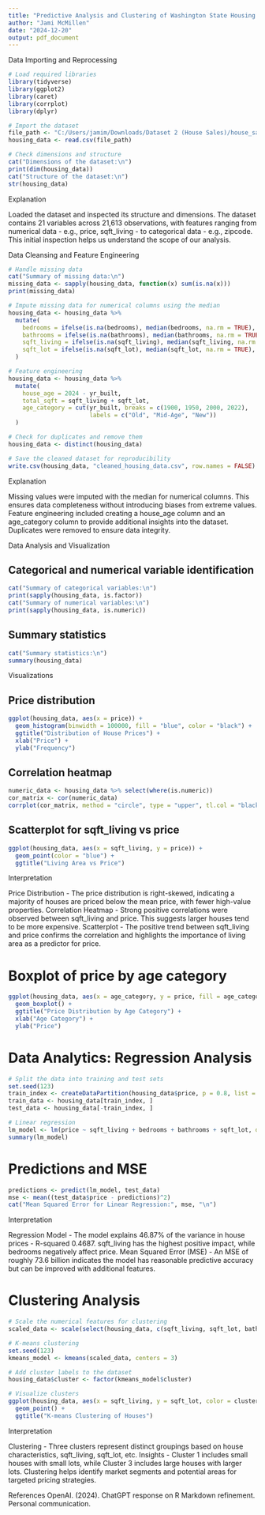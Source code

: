 ---
title: "Predictive Analysis and Clustering of Washington State Housing Market Data in R"
author: "Jami McMillen"
date: "2024-12-20"
output: pdf_document
---

Data Importing and Reprocessing

```{r setup-import, include=TRUE, message=FALSE, warning=FALSE}
# Load required libraries
library(tidyverse)
library(ggplot2)
library(caret)
library(corrplot)
library(dplyr)

# Import the dataset
file_path <- "C:/Users/jamim/Downloads/Dataset 2 (House Sales)/house_sales.csv"
housing_data <- read.csv(file_path)

# Check dimensions and structure
cat("Dimensions of the dataset:\n")
print(dim(housing_data))
cat("Structure of the dataset:\n")
str(housing_data)
```

Explanation

Loaded the dataset and inspected its structure and dimensions. The dataset contains 21 variables across 21,613 observations, with features ranging from numerical data - e.g., price, sqft_living - to categorical data - e.g., zipcode. This initial inspection helps us understand the scope of our analysis.




Data Cleansing and Feature Engineering

```{r}
# Handle missing data
cat("Summary of missing data:\n")
missing_data <- sapply(housing_data, function(x) sum(is.na(x)))
print(missing_data)

# Impute missing data for numerical columns using the median
housing_data <- housing_data %>%
  mutate(
    bedrooms = ifelse(is.na(bedrooms), median(bedrooms, na.rm = TRUE), bedrooms),
    bathrooms = ifelse(is.na(bathrooms), median(bathrooms, na.rm = TRUE), bathrooms),
    sqft_living = ifelse(is.na(sqft_living), median(sqft_living, na.rm = TRUE), sqft_living),
    sqft_lot = ifelse(is.na(sqft_lot), median(sqft_lot, na.rm = TRUE), sqft_lot)
  )

# Feature engineering
housing_data <- housing_data %>%
  mutate(
    house_age = 2024 - yr_built,
    total_sqft = sqft_living + sqft_lot,
    age_category = cut(yr_built, breaks = c(1900, 1950, 2000, 2022),
                       labels = c("Old", "Mid-Age", "New"))
  )

# Check for duplicates and remove them
housing_data <- distinct(housing_data)

# Save the cleaned dataset for reproducibility
write.csv(housing_data, "cleaned_housing_data.csv", row.names = FALSE)
```

Explanation

Missing values were imputed with the median for numerical columns. This ensures data completeness without introducing biases from extreme values.
Feature engineering included creating a house_age column and an age_category column to provide additional insights into the dataset.
Duplicates were removed to ensure data integrity.



Data Analysis and Visualization

## Categorical and numerical variable identification
```{r}
cat("Summary of categorical variables:\n")
print(sapply(housing_data, is.factor))
cat("Summary of numerical variables:\n")
print(sapply(housing_data, is.numeric))
```

## Summary statistics
```{r}
cat("Summary statistics:\n")
summary(housing_data)
```

Visualizations

## Price distribution
```{R}
ggplot(housing_data, aes(x = price)) +
  geom_histogram(binwidth = 100000, fill = "blue", color = "black") +
  ggtitle("Distribution of House Prices") +
  xlab("Price") +
  ylab("Frequency")
```

## Correlation heatmap
```{r}
numeric_data <- housing_data %>% select(where(is.numeric))
cor_matrix <- cor(numeric_data)
corrplot(cor_matrix, method = "circle", type = "upper", tl.col = "black", tl.srt = 45)
```

## Scatterplot for sqft_living vs price
```{r}
ggplot(housing_data, aes(x = sqft_living, y = price)) +
  geom_point(color = "blue") +
  ggtitle("Living Area vs Price")
```
Interpretation

Price Distribution - The price distribution is right-skewed, indicating a majority of houses are priced below the mean price, with fewer high-value properties.
Correlation Heatmap - Strong positive correlations were observed between sqft_living and price. This suggests larger houses tend to be more expensive.
Scatterplot - The positive trend between sqft_living and price confirms the correlation and highlights the importance of living area as a predictor for price.



# Boxplot of price by age category
```{r}
ggplot(housing_data, aes(x = age_category, y = price, fill = age_category)) +
  geom_boxplot() +
  ggtitle("Price Distribution by Age Category") +
  xlab("Age Category") +
  ylab("Price")
```

# Data Analytics: Regression Analysis
```{r}
# Split the data into training and test sets
set.seed(123)
train_index <- createDataPartition(housing_data$price, p = 0.8, list = FALSE)
train_data <- housing_data[train_index, ]
test_data <- housing_data[-train_index, ]

# Linear regression
lm_model <- lm(price ~ sqft_living + bedrooms + bathrooms + sqft_lot, data = train_data)
summary(lm_model)
```

# Predictions and MSE
```{r}
predictions <- predict(lm_model, test_data)
mse <- mean((test_data$price - predictions)^2)
cat("Mean Squared Error for Linear Regression:", mse, "\n")
```
Interpretation

Regression Model - The model explains 46.87% of the variance in house prices - R-squared 0.4687. sqft_living has the highest positive impact, while bedrooms negatively affect price.
Mean Squared Error (MSE) - An MSE of roughly 73.6 billion indicates the model has reasonable predictive accuracy but can be improved with additional features.



# Clustering Analysis
```{r}
# Scale the numerical features for clustering
scaled_data <- scale(select(housing_data, c(sqft_living, sqft_lot, bathrooms, bedrooms)))

# K-means clustering
set.seed(123)
kmeans_model <- kmeans(scaled_data, centers = 3)

# Add cluster labels to the dataset
housing_data$cluster <- factor(kmeans_model$cluster)

# Visualize clusters
ggplot(housing_data, aes(x = sqft_living, y = sqft_lot, color = cluster)) +
  geom_point() +
  ggtitle("K-means Clustering of Houses")
```
Interpretation

Clustering - Three clusters represent distinct groupings based on house characteristics, sqft_living, sqft_lot, etc.
Insights - Cluster 1 includes small houses with small lots, while Cluster 3 includes large houses with larger lots. Clustering helps identify market segments and potential areas for targeted pricing strategies.










References
OpenAI. (2024). ChatGPT response on R Markdown refinement. Personal communication.